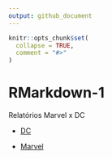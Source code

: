 ```yaml
---
output: github_document
---
```


<!-- README.md is generated from README.Rmd. Please edit that file -->

```r
knitr::opts_chunk$set(
  collapse = TRUE,
  comment = "#>"
)
```

# RMarkdown-1

Relatórios Marvel x DC

- [DC](rmd-01.html)

- [Marvel](rmd-02.html)

<!-- badges: start -->
<!-- badges: end -->

